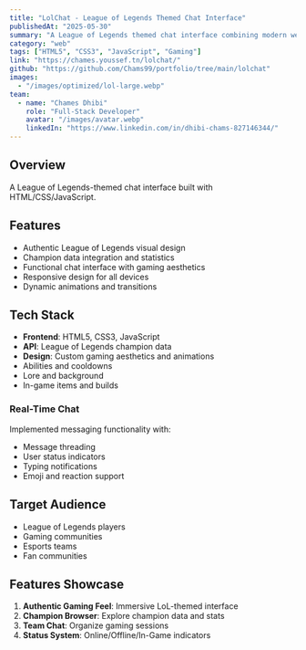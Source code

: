 ```yaml
---
title: "LolChat - League of Legends Themed Chat Interface"
publishedAt: "2025-05-30"
summary: "A League of Legends themed chat interface combining modern web design with gaming aesthetics, featuring champion data integration and responsive design."
category: "web"
tags: ["HTML5", "CSS3", "JavaScript", "Gaming"]
link: "https://chames.youssef.tn/lolchat/"
github: "https://github.com/Chams99/portfolio/tree/main/lolchat"
images:
  - "/images/optimized/lol-large.webp"
team:
  - name: "Chames Dhibi"
    role: "Full-Stack Developer"
    avatar: "/images/avatar.webp"
    linkedIn: "https://www.linkedin.com/in/dhibi-chams-827146344/"
---
```


## Overview

A League of Legends-themed chat interface built with HTML/CSS/JavaScript.

## Features

- Authentic League of Legends visual design
- Champion data integration and statistics
- Functional chat interface with gaming aesthetics
- Responsive design for all devices
- Dynamic animations and transitions

## Tech Stack

- **Frontend**: HTML5, CSS3, JavaScript
- **API**: League of Legends champion data
- **Design**: Custom gaming aesthetics and animations
- Abilities and cooldowns
- Lore and background
- In-game items and builds

### Real-Time Chat
Implemented messaging functionality with:
- Message threading
- User status indicators
- Typing notifications
- Emoji and reaction support

## Target Audience

- League of Legends players
- Gaming communities
- Esports teams
- Fan communities

## Features Showcase

1. **Authentic Gaming Feel**: Immersive LoL-themed interface
2. **Champion Browser**: Explore champion data and stats
3. **Team Chat**: Organize gaming sessions
4. **Status System**: Online/Offline/In-Game indicators


